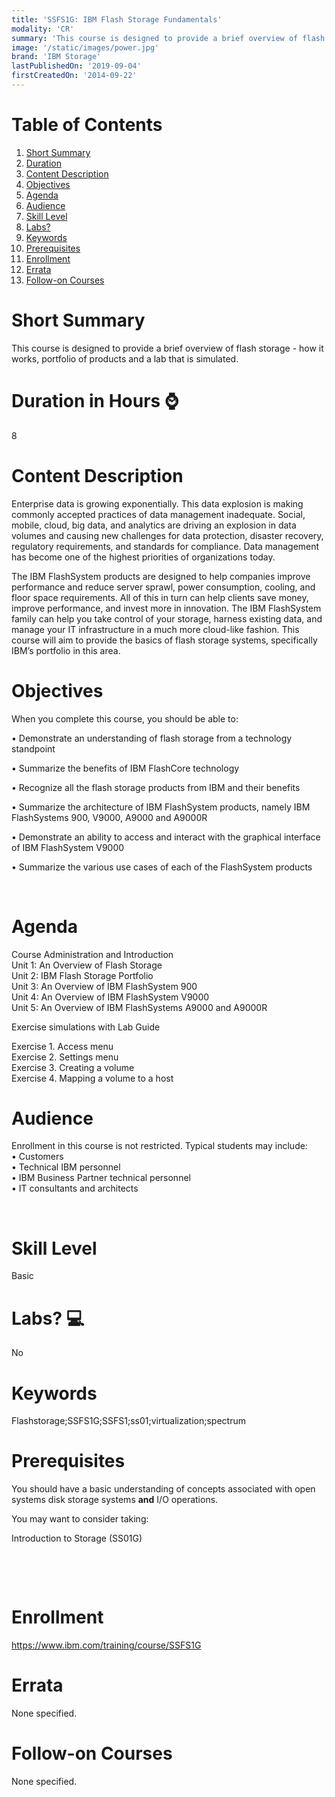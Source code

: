 ```yaml
---
title: 'SSFS1G: IBM Flash Storage Fundamentals'
modality: 'CR'
summary: 'This course is designed to provide a brief overview of flash storage - how it works, portfolio of products and a lab that is simulated.'
image: '/static/images/power.jpg'
brand: 'IBM Storage'
lastPublishedOn: '2019-09-04'
firstCreatedOn: '2014-09-22'
---
```

# Table of Contents
1.  [Short Summary](#short-summary)
2.  [Duration](#duration-in-hours-)
3.  [Content Description](#content-description)
4.  [Objectives](#objectives)
5.  [Agenda](#agenda)
6.  [Audience](#audience)
7.  [Skill Level](#skill-level)
8.  [Labs?](#labs-)
9.  [Keywords](#keywords)
10. [Prerequisites](#prerequisites)
11. [Enrollment](#enrollment)
12. [Errata](#errata)
13. [Follow-on Courses](#follow-on-courses)

# Short Summary
This course is designed to provide a brief overview of flash storage - how it works, portfolio of products and a lab that is simulated.

# Duration in Hours ⌚
8

# Content Description
<p>Enterprise data is growing exponentially. This data explosion is making commonly accepted practices of data management inadequate. Social, mobile, cloud, big data, and analytics are driving an explosion in data volumes and causing new challenges for data protection, disaster recovery, regulatory requirements, and standards for compliance. Data management has become one of the highest priorities of organizations today.&nbsp;</p>

<p>The IBM FlashSystem products are designed to help companies improve performance and reduce server sprawl, power consumption, cooling, and floor space requirements. All of this in turn can help clients save money, improve performance, and invest more in innovation. The IBM FlashSystem family can help you take control of your storage, harness existing data, and manage your IT infrastructure in a much more cloud-like fashion. This course will aim to provide the basics of flash storage systems, specifically IBM&rsquo;s portfolio in this area.</p>

# Objectives
<p>When you complete this course, you should be able to:</p>

<p>&bull; Demonstrate an understanding of flash storage from a technology standpoint</p>

<p>&bull; Summarize the benefits of IBM FlashCore technology</p>

<p>&bull; Recognize all the flash storage products from IBM and their benefits</p>

<p>&bull; Summarize the architecture of IBM FlashSystem products, namely IBM FlashSystems 900, V9000, A9000 and A9000R</p>

<p>&bull; Demonstrate an ability to access and interact with the graphical interface of IBM FlashSystem V9000</p>

<p>&bull; Summarize the various use cases of each of the FlashSystem products</p>

<p>&nbsp;</p>

# Agenda
<p>Course Administration and Introduction &nbsp;<br />Unit 1: An Overview of Flash Storage &nbsp;<br />Unit 2: IBM Flash Storage Portfolio<br />Unit 3: An Overview of IBM FlashSystem 900 &nbsp;<br />Unit 4: An Overview of IBM FlashSystem V9000 &nbsp;<br />Unit 5: An Overview of IBM FlashSystems A9000 and A9000R&nbsp;</p><p>Exercise simulations with Lab Guide</p><p>Exercise 1. Access menu<br />Exercise 2. Settings menu &nbsp;<br />Exercise 3. Creating a volume &nbsp;<br />Exercise 4. Mapping a volume to a host &nbsp;&nbsp;&nbsp;</p>

# Audience
<p>Enrollment in this course is not restricted. Typical students may include:<br />
&bull; Customers<br />
&bull; Technical IBM personnel<br />
&bull; IBM Business Partner technical personnel<br />
&bull; IT consultants and architects</p>

<p>&nbsp;</p>

# Skill Level
Basic

# Labs? 💻
No

# Keywords
Flashstorage;SSFS1G;SSFS1;ss01;virtualization;spectrum

# Prerequisites
<p>You should have a basic understanding of concepts associated with open systems disk storage systems <strong>and</strong> I/O operations.</p>

<p>You may want to consider taking:</p>

<p>Introduction to Storage (SS01G)</p>

<p>&nbsp;</p>

<p>&nbsp;</p>

# Enrollment
https://www.ibm.com/training/course/SSFS1G

# Errata
None specified.

# Follow-on Courses
None specified.

